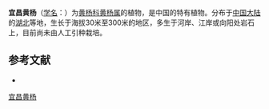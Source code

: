 {{Speciesbox
| name = 宜昌黄杨
| status = 
| status_system = 
| image =
| genus = Buxus
| species = ichangensis
| authority = Hatusima
}}

'''宜昌黄杨'''（[[学名|学名]]：{{lang|la|''Buxus ichangensis''}}）为[[黄杨科|黄杨科]][[黄杨属|黄杨属]]的植物，是中国的特有植物。分布于[[中国大陆|中国大陆]]的[[湖北|湖北]]等地，生长于海拔30米至300米的地区，多生于河岸、江岸或向阳处岩石上，目前尚未由人工引种栽培。

== 参考文献 ==
<div class="references-small">
* {{cite web| url =http://www.bioinfo.cn/db05/KmzwSpecies.php?action=view&id=2092| title =宜昌黄杨| work =《中国高等植物数据库全库》| publisher =中国科学院微生物研究所| author =昆明植物研究所| accessdate =2009-02-23| deadurl =yes| archiveurl =https://web.archive.org/web/20160305000820/http://www.bioinfo.cn/db05/KmzwSpecies.php?action=view&id=2092| archivedate =2016-03-05}}
</div>
{{Taxonbar|from=Q10949059}}

[[Category:黄杨属|宜昌黄杨]]


{{植物小作品}}